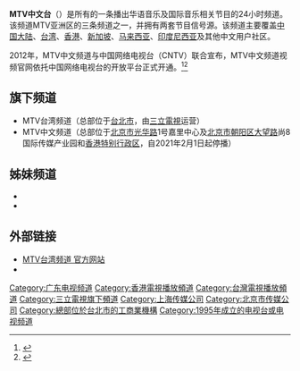 {{NoteTA
|G1 = ZH Show
}}

{{Infobox broadcasting network
| name      = MTV中文台
| logo      = MTV 2021 (brand version).svg
| type      = 音乐频道
| branding  = [[MTV|MTV]]
| airdate   = {{Plain list|
* {{Flagicon|TWN}} {{Start date and age|1995|04|21}}
* {{Flagicon|CHN}} {{Start date and age|2003|04|26}}
}}
| closed    = {{Plain list|
* {{Flagicon|CHN}} {{Start date and age|2021|02|01}}
}}
| country   = {{USA}}
| available = {{Plain list|
* {{TWN}}
* {{HKG}}
* {{CHN-MLD}}
}}
| owner     = {{Link-en|派拉蒙欧亚非电视网|Paramount Networks EMEAA}}
| website   = {{Plain list|
* {{Flagicon|TWN}} {{URL|https://www.mtv.com.tw/|MTV台湾频道}}
* {{Flagicon|CHN}} {{URL|http://www.mtvchina.com/|MTV中文频道}}
}}
}}

'''MTV中文台'''（{{Lang-en|MTV Mandarin}}）是{{Link-en|派拉蒙欧亚非电视网|Paramount Networks EMEAA}}所有的一条播出华语音乐及国际音乐相关节目的24小时频道。该频道MTV亚洲区的三条频道之一，并拥有两套节目信号源。该频道主要覆盖[[中国大陆|中国大陆]]、[[台湾|台湾]]、[[香港|香港]]、[[新加坡|新加坡]]、[[马来西亚|马来西亚]]、[[印度尼西亚|印度尼西亚]]及其他中文用户社区。

2012年，MTV中文频道与中国网络电视台（CNTV）联合宣布，MTV中文频道视频官网依托中国网络电视台的开放平台正式开通。<ref>{{cite news |title=MTV中文台视频官网入驻中国网络电视台_CCTV.com_中国中央电视台 |url=http://cctvenchiridion.cctv.com/20120412/118155.shtml |accessdate=2021-11-09 |work=CCTV |archive-date=2021-11-09 |archive-url=https://web.archive.org/web/20211109131315/http://cctvenchiridion.cctv.com/20120412/118155.shtml |dead-url=no }}</ref><ref>{{cite news |title=MTV中文频道视频官网正式开通 |url=http://www.chinadaily.com.cn/life/2012-05/12/content_15191300.htm |accessdate=2021-11-09 |work=中国日报网 |archive-date=2021-11-09 |archive-url=https://web.archive.org/web/20211109070012/http://www.chinadaily.com.cn/life/2012-05/12/content_15191300.htm |dead-url=no }}</ref>
== 旗下频道 ==
* MTV台湾频道（总部位于[[台北市|台北市]]，由[[三立電視|三立電視]]运营）
* MTV中文频道（总部位于[[北京市|北京市]][[光华路_(北京)|光华路]]1号嘉里中心及[[北京市|北京市]][[朝阳区|朝阳区]][[大望路|大望路]]尚8国际传媒产业园和[[香港特别行政区|香港特别行政区]]，自2021年2月1日起停播）

== 姊妹频道 ==
* {{Link-en|MTV东南亚频道|MTV (Southeast Asian TV channel)}}
* {{Link-en|MTV印度频道|MTV (Indian TV channel)}}

== 外部链接 ==
* [https://www.mtv.com.tw/ MTV台湾频道 官方网站] {{Wayback|url=https://www.mtv.com.tw/ |date=20210203161001 }}{{zh-hant}}
* {{Weibo|mtvchina|MTV中文频道}}

{{维亚康姆CBS国内电视网}}
{{三立電視}}
{{台灣電視頻道}}

[[Category:广东电视频道|Category:广东电视频道]]
[[Category:香港電視播放頻道|Category:香港電視播放頻道]]
[[Category:台灣電視播放頻道|Category:台灣電視播放頻道]]
[[Category:三立電視旗下頻道|Category:三立電視旗下頻道]]
[[Category:上海传媒公司|Category:上海传媒公司]]
[[Category:北京市传媒公司|Category:北京市传媒公司]]
[[Category:總部位於台北市的工商業機構|Category:總部位於台北市的工商業機構]]
[[Category:1995年成立的电视台或电视频道|Category:1995年成立的电视台或电视频道]]